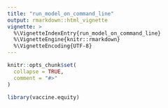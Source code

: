 ```yaml
---
title: "run_model_on_command_line"
output: rmarkdown::html_vignette
vignette: >
  %\VignetteIndexEntry{run_model_on_command_line}
  %\VignetteEngine{knitr::rmarkdown}
  %\VignetteEncoding{UTF-8}
---
```


```r
knitr::opts_chunk$set(
  collapse = TRUE,
  comment = "#>"
)
```

```r
library(vaccine.equity)
```
